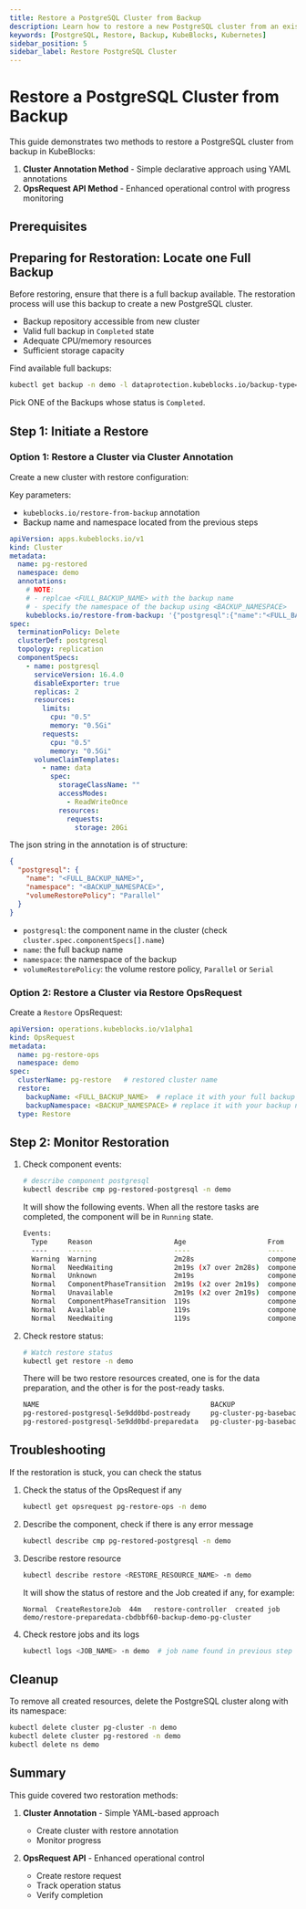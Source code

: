 ```yaml
---
title: Restore a PostgreSQL Cluster from Backup
description: Learn how to restore a new PostgreSQL cluster from an existing backup in KubeBlocks using the Cluster Annotation or OpsRequest API.
keywords: [PostgreSQL, Restore, Backup, KubeBlocks, Kubernetes]
sidebar_position: 5
sidebar_label: Restore PostgreSQL Cluster
---
```



# Restore a PostgreSQL Cluster from Backup

This guide demonstrates two methods to restore a PostgreSQL cluster from backup in KubeBlocks:

1. **Cluster Annotation Method** - Simple declarative approach using YAML annotations
2. **OpsRequest API Method** - Enhanced operational control with progress monitoring

## Prerequisites


<Prerequisites />

## Preparing for Restoration: Locate one Full Backup
Before restoring, ensure that there is a full backup available. The restoration process will use this backup to create a new PostgreSQL cluster.

- Backup repository accessible from new cluster
- Valid full backup in `Completed` state
- Adequate CPU/memory resources
- Sufficient storage capacity

Find available full backups:

```bash
kubectl get backup -n demo -l dataprotection.kubeblocks.io/backup-type=Full,app.kubernetes.io/instance=pg-cluster # get the list of full backups
```

Pick ONE of the Backups whose status is `Completed`.


## Step 1: Initiate a Restore

### Option 1: Restore a Cluster via Cluster Annotation

Create a new cluster with restore configuration:

Key parameters:
- `kubeblocks.io/restore-from-backup` annotation
- Backup name and namespace located from the previous steps


```yaml
apiVersion: apps.kubeblocks.io/v1
kind: Cluster
metadata:
  name: pg-restored
  namespace: demo
  annotations:
    # NOTE:
    # - replcae <FULL_BACKUP_NAME> with the backup name
    # - specify the namespace of the backup using <BACKUP_NAMESPACE>
    kubeblocks.io/restore-from-backup: '{"postgresql":{"name":"<FULL_BACKUP_NAME>","namespace":"<BACKUP_NAMESPACE>","volumeRestorePolicy":"Parallel"}}'
spec:
  terminationPolicy: Delete
  clusterDef: postgresql
  topology: replication
  componentSpecs:
    - name: postgresql
      serviceVersion: 16.4.0
      disableExporter: true
      replicas: 2
      resources:
        limits:
          cpu: "0.5"
          memory: "0.5Gi"
        requests:
          cpu: "0.5"
          memory: "0.5Gi"
      volumeClaimTemplates:
        - name: data
          spec:
            storageClassName: ""
            accessModes:
              - ReadWriteOnce
            resources:
              requests:
                storage: 20Gi
```

The json string in the annotation is of structure:
```json
{
  "postgresql": {
    "name": "<FULL_BACKUP_NAME>",
    "namespace": "<BACKUP_NAMESPACE>",
    "volumeRestorePolicy": "Parallel"
  }
}
```
- `postgresql`: the component name in the cluster (check `cluster.spec.componentSpecs[].name`)
- `name`: the full backup name
- `namespace`: the namespace of the backup
- `volumeRestorePolicy`: the volume restore policy, `Parallel` or `Serial`

### Option 2: Restore a Cluster via Restore OpsRequest

Create a `Restore` OpsRequest:

```yaml
apiVersion: operations.kubeblocks.io/v1alpha1
kind: OpsRequest
metadata:
  name: pg-restore-ops
  namespace: demo
spec:
  clusterName: pg-restore   # restored cluster name
  restore:
    backupName: <FULL_BACKUP_NAME>  # replace it with your full backup name
    backupNamespace: <BACKUP_NAMESPACE> # replace it with your backup namespace
  type: Restore
```

## Step 2: Monitor Restoration

1. Check component events:

    ```bash
    # describe component postgresql
    kubectl describe cmp pg-restored-postgresql -n demo
    ```

    It will show the following events. When all the restore tasks are completed, the component will be in `Running` state.
    ```bash
    Events:
      Type     Reason                    Age                    From                  Message
      ----     ------                    ----                   ----                  -------
      Warning  Warning                   2m28s                  component-controller  config/script template has no template specified: postgresql-configuration
      Normal   NeedWaiting               2m19s (x7 over 2m28s)  component-controller  waiting for restore "pg-restored-postgresql-53bf2e93-preparedata" successfully
      Normal   Unknown                   2m19s                  component-controller  the component phase is unknown
      Normal   ComponentPhaseTransition  2m19s (x2 over 2m19s)  component-controller  component is Creating
      Normal   Unavailable               2m19s (x2 over 2m19s)  component-controller  the component phase is Creating
      Normal   ComponentPhaseTransition  119s                   component-controller  component is Running
      Normal   Available                 119s                   component-controller  the component phase is Running
      Normal   NeedWaiting               119s                   component-controller  waiting for restore "pg-restored-postgresql-53bf2e93-postready" successfully
    ```

2. Check restore status:

    ```bash
    # Watch restore status
    kubectl get restore -n demo
    ```

    There will be two restore resources created, one is for the data preparation, and the other is for the post-ready tasks.
    ```bash
    NAME                                          BACKUP                     RESTORE-TIME   STATUS       DURATION   CREATION-TIME          COMPLETION-TIME
    pg-restored-postgresql-5e9dd0bd-postready     pg-cluster-pg-basebackup                  Completed    1s         2025-05-16T07:32:11Z   2025-05-16T07:32:11Z
    pg-restored-postgresql-5e9dd0bd-preparedata   pg-cluster-pg-basebackup                  Completed    9s         2025-05-16T07:31:42Z   2025-05-16T07:31:51Z
    ```

## Troubleshooting

If the restoration is stuck, you can check the status

1. Check the status of the OpsRequest if any
    ```bash
    kubectl get opsrequest pg-restore-ops -n demo
    ```

2. Describe the component, check if there is any error message
    ```bash
    kubectl describe cmp pg-restored-postgresql -n demo
    ```

3. Describe restore resource
    ```bash
    kubectl describe restore <RESTORE_RESOURCE_NAME> -n demo
    ```
    It will show the status of restore and the Job created if any, for example:
    ```text
    Normal  CreateRestoreJob  44m   restore-controller  created job demo/restore-preparedata-cbdbbf60-backup-demo-pg-cluster
    ```

4. Check restore jobs and its logs
    ```bash
    kubectl logs <JOB_NAME> -n demo  # job name found in previous step
    ```

## Cleanup
To remove all created resources, delete the PostgreSQL cluster along with its namespace:

```bash
kubectl delete cluster pg-cluster -n demo
kubectl delete cluster pg-restored -n demo
kubectl delete ns demo
```

## Summary

This guide covered two restoration methods:

1. **Cluster Annotation** - Simple YAML-based approach
   - Create cluster with restore annotation
   - Monitor progress

2. **OpsRequest API** - Enhanced operational control
   - Create restore request
   - Track operation status
   - Verify completion
